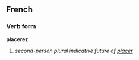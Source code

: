 ==French==
===Verb form===
'''placerez'''

# ''second-person plural indicative future of [[placer]]''